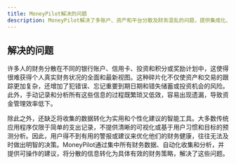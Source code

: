 ```yaml
---
title: MoneyPilot解决的问题
description: MoneyPilot解决了多账户、资产和平台分散及财务混乱的问题，提供集成化、自动化和个性化的个人财务管理。
---
```


## 解决的问题

许多人的财务分散在不同的银行账户、信用卡、投资和积分或奖励计划中，这使得很难获得个人真实财务状况的全面和最新视图。这种碎片化不仅使资产和交易的跟踪更加复杂，还增加了犯错误、忘记重要到期日期和错失储蓄或投资机会的风险。此外，手动记录和分析所有这些信息的过程既繁琐又低效，容易出现遗漏，导致资金管理效率低下。

除此之外，还缺乏将收集的数据转化为实用和个性化建议的智能工具。大多数传统应用程序仅限于简单的支出记录，不提供清晰的可视化或基于用户习惯和目标的预测分析。因此，用户得不到有用的警报或建议来优化他们的财务健康，往往无法及时做出明智的决策。MoneyPilot通过集中所有财务数据、自动化收集和分析，并提供可操作的建议，将分散的信息转化为具体有效的财务策略，解决了这些问题。
